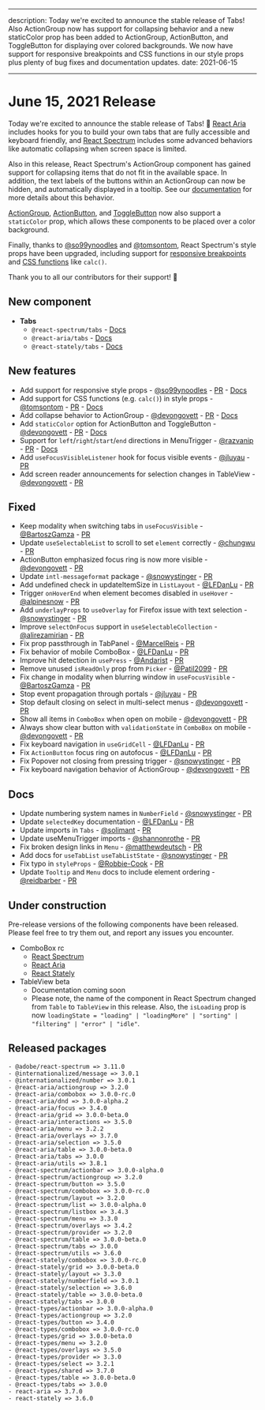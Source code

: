 <!-- Copyright 2020 Adobe. All rights reserved.
This file is licensed to you under the Apache License, Version 2.0 (the "License");
you may not use this file except in compliance with the License. You may obtain a copy
of the License at http://www.apache.org/licenses/LICENSE-2.0
Unless required by applicable law or agreed to in writing, software distributed under
the License is distributed on an "AS IS" BASIS, WITHOUT WARRANTIES OR REPRESENTATIONS
OF ANY KIND, either express or implied. See the License for the specific language
governing permissions and limitations under the License. -->


---

description: Today we're excited to announce the stable release of Tabs! Also ActionGroup now has support for collapsing behavior and a new staticColor prop has been added to ActionGroup, ActionButton, and ToggleButton for displaying over colored backgrounds. We now have support for responsive breakpoints and CSS functions in our style props plus plenty of bug fixes and documentation updates.
date: 2021-06-15

---

# June 15, 2021 Release

Today we're excited to announce the stable release of Tabs! 🎉 [React Aria](https://watheia.org/react-aria/useTabList.html) includes hooks for you to build your own tabs that are fully accessible and keyboard friendly, and [React Spectrum](https://watheia.org/react-spectrum/Tabs.html) includes some advanced behaviors like automatic collapsing when screen space is limited.

Also in this release, React Spectrum's ActionGroup component has gained support for collapsing items that do not fit in the available space. In addition, the text labels of the buttons within an ActionGroup can now be hidden, and automatically displayed in a tooltip. See our [documentation](https://watheia.org/react-spectrum/ActionGroup.html#collapsing-behavior) for more details about this behavior.

[ActionGroup](https://watheia.org/react-spectrum/ActionGroup.html#static-color), [ActionButton](https://watheia.org/react-spectrum/ActionButton.html#static-color), and [ToggleButton](https://watheia.org/react-spectrum/ToggleButton.html#static-color) now also support a `staticColor` prop, which allows these components to be placed over a color background.

Finally, thanks to [@so99ynoodles](https://github.com/so99ynoodles) and [@tomsontom](https://github.com/tomsontom), React Spectrum's style props have been upgraded, including support for [responsive breakpoints](https://watheia.org/react-spectrum/layout.html#responsive-layout) and [CSS functions](https://watheia.org/react-spectrum/styling.html#css-functions) like `calc()`.

Thank you to all our contributors for their support! 🤩

## New component

- **Tabs**
  - `@react-spectrum/tabs` - [Docs](https://watheia.org/react-spectrum/Tabs.html)
  - `@react-aria/tabs` - [Docs](https://watheia.org/react-aria/useTabList.html)
  - `@react-stately/tabs` - [Docs](https://watheia.org/react-stately/useTabListState.html)

## New features

- Add support for responsive style props - [@so99ynoodles](https://github.com/so99ynoodles) - [PR](https://github.com/watheia/spectrum/pull/1684) - [Docs](https://watheia.org/react-spectrum/layout.html#responsive-layout)
- Add support for CSS functions (e.g. `calc()`) in style props - [@tomsontom](https://github.com/tomsontom) - [PR](https://github.com/watheia/spectrum/pull/1774) - [Docs](https://watheia.org/react-spectrum/styling.html#css-functions)
- Add collapse behavior to ActionGroup - [@devongovett](https://github.com/devongovett) - [PR](https://github.com/watheia/spectrum/pull/1919) - [Docs](https://watheia.org/react-spectrum/ActionGroup.html#collapsing-behavior)
- Add `staticColor` option for ActionButton and ToggleButton - [@devongovett](https://github.com/devongovett) - [PR](https://github.com/watheia/spectrum/pull/1881) - [Docs](https://watheia.org/react-spectrum/ActionButton.html#static-color)
- Support for `left`/`right`/`start`/`end` directions in MenuTrigger - [@razvanip](https://github.com/razvanip) - [PR](https://github.com/watheia/spectrum/pull/1868) - [Docs](https://watheia.org/react-spectrum/MenuTrigger.html#align-and-direction)
- Add `useFocusVisibleListener` hook for focus visible events - [@jluyau](https://github.com/jluyau) - [PR](https://github.com/watheia/spectrum/pull/1875)
- Add screen reader announcements for selection changes in TableView - [@devongovett](https://github.com/devongovett) - [PR](https://github.com/watheia/spectrum/pull/1929)

## Fixed

- Keep modality when switching tabs in `useFocusVisible` - [@BartoszGamza](https://github.com/BartoszGamza) - [PR](https://github.com/watheia/spectrum/pull/1845)
- Update `useSelectableList` to scroll to set `element` correctly - [@chungwu](https://github.com/chungwu) - [PR](https://github.com/watheia/spectrum/pull/1862)
- ActionButton emphasized focus ring is now more visible - [@devongovett](https://github.com/devongovett) - [PR](https://github.com/watheia/spectrum/pull/1881)
- Update `intl-messageformat` package - [@snowystinger](https://github.com/snowystinger) - [PR](https://github.com/watheia/spectrum/pull/1872)
- Add undefined check in updateItemSize in `ListLayout` - [@LFDanLu](https://github.com/LFDanLu) - [PR](https://github.com/watheia/spectrum/pull/1920)
- Trigger `onHoverEnd` when element becomes disabled in `useHover` - [@alpinesnow](https://github.com/alpinesnow) - [PR](https://github.com/watheia/spectrum/pull/1882)
- Add `underlayProps` to `useOverlay` for Firefox issue with text selection - [@snowystinger](https://github.com/snowystinger) - [PR](https://github.com/watheia/spectrum/pull/1468)
- Improve `selectOnFocus` support in `useSelectableCollection` - [@alirezamirian](https://github.com/alirezamirian) - [PR](https://github.com/watheia/spectrum/pull/1843)
- Fix prop passthrough in TabPanel - [@MarcelReis](https://github.com/MarcelReis) - [PR](https://github.com/watheia/spectrum/pull/1894)
- Fix behavior of mobile ComboBox - [@LFDanLu](https://github.com/LFDanLu) - [PR](https://github.com/watheia/spectrum/pull/1874)
- Improve hit detection in `usePress` - [@Andarist](https://github.com/Andarist) - [PR](https://github.com/watheia/spectrum/pull/1613)
- Remove unused `isReadOnly` prop from `Picker` - [@Patil2099](https://github.com/Patil2099) - [PR](https://github.com/watheia/spectrum/pull/1949)
- Fix change in modality when blurring window in `useFocusVisible` - [@BartoszGamza](https://github.com/BartoszGamza) - [PR](https://github.com/watheia/spectrum/pull/1925)
- Stop event propagation through portals - [@jluyau](https://github.com/jluyau) - [PR](https://github.com/watheia/spectrum/pull/1840)
- Stop default closing on select in multi-select menus - [@devongovett](https://github.com/devongovett) - [PR](https://github.com/watheia/spectrum/pull/1969)
- Show all items in `ComboBox` when open on mobile - [@devongovett](https://github.com/devongovett) - [PR](https://github.com/watheia/spectrum/pull/1971)
- Always show clear button with `validationState` in `ComboBox` on mobile - [@devongovett](https://github.com/devongovett) - [PR](https://github.com/watheia/spectrum/pull/1972)
- Fix keyboard navigation in `useGridCell` - [@LFDanLu](https://github.com/LFDanLu) - [PR](https://github.com/watheia/spectrum/pull/1990)
- Fix `ActionButton` focus ring on autofocus - [@LFDanLu](https://github.com/LFDanLu) - [PR](https://github.com/watheia/spectrum/pull/1973)
- Fix Popover not closing from pressing trigger - [@snowystinger](https://github.com/snowystinger) - [PR](https://github.com/watheia/spectrum/pull/1970)
- Fix keyboard navigation behavior of ActionGroup - [@devongovett](https://github.com/devongovett) - [PR](https://github.com/watheia/spectrum/pull/1991/)

## Docs

- Update numbering system names in `NumberField` - [@snowystinger](https://github.com/snowystinger) - [PR](https://github.com/watheia/spectrum/pull/1876)
- Update `selectedKey` documentation - [@LFDanLu](https://github.com/LFDanLu) - [PR](https://github.com/watheia/spectrum/pull/1670)
- Update imports in `Tabs` - [@solimant](https://github.com/solimant) - [PR](https://github.com/watheia/spectrum/pull/1889)
- Update useMenuTrigger imports - [@shannonrothe](https://github.com/shannonrothe) - [PR](https://github.com/watheia/spectrum/pull/1909)
- Fix broken design links in `Menu` - [@matthewdeutsch](https://github.com/matthewdeutsch) - [PR](https://github.com/watheia/spectrum/pull/1917)
- Add docs for `useTabList` `useTabListState` - [@snowystinger](https://github.com/snowystinger) - [PR](https://github.com/watheia/spectrum/pull/1888)
- Fix typo in `styleProps` - [@Robbie-Cook](https://github.com/Robbie-Cook) - [PR](https://github.com/watheia/spectrum/pull/1966)
- Update `Tooltip` and `Menu` docs to include element ordering - [@reidbarber](https://github.com/reidbarber) - [PR](https://github.com/watheia/spectrum/pull/2006)

## Under construction

Pre-release versions of the following components have been released. Please feel free to try them out, and report any issues you encounter.

- ComboBox rc
  - [React Spectrum](https://watheia.org/react-spectrum/ComboBox.html)
  - [React Aria](https://watheia.org/react-aria/useComboBox.html)
  - [React Stately](https://watheia.org/react-stately/useComboBoxState.html)
- TableView beta
  - Documentation coming soon
  - Please note, the name of the component in React Spectrum changed from `Table` to `TableView` in this release. Also, the `isLoading` prop is now `loadingState = "loading" | "loadingMore" | "sorting" | "filtering" | "error" | "idle"`.

## Released packages

```
- @adobe/react-spectrum => 3.11.0
- @internationalized/message => 3.0.1
- @internationalized/number => 3.0.1
- @react-aria/actiongroup => 3.2.0
- @react-aria/combobox => 3.0.0-rc.0
- @react-aria/dnd => 3.0.0-alpha.2
- @react-aria/focus => 3.4.0
- @react-aria/grid => 3.0.0-beta.0
- @react-aria/interactions => 3.5.0
- @react-aria/menu => 3.2.2
- @react-aria/overlays => 3.7.0
- @react-aria/selection => 3.5.0
- @react-aria/table => 3.0.0-beta.0
- @react-aria/tabs => 3.0.0
- @react-aria/utils => 3.8.1
- @react-spectrum/actionbar => 3.0.0-alpha.0
- @react-spectrum/actiongroup => 3.2.0
- @react-spectrum/button => 3.5.0
- @react-spectrum/combobox => 3.0.0-rc.0
- @react-spectrum/layout => 3.2.0
- @react-spectrum/list => 3.0.0-alpha.0
- @react-spectrum/listbox => 3.4.3
- @react-spectrum/menu => 3.3.0
- @react-spectrum/overlays => 3.4.2
- @react-spectrum/provider => 3.2.0
- @react-spectrum/table => 3.0.0-beta.0
- @react-spectrum/tabs => 3.0.0
- @react-spectrum/utils => 3.6.0
- @react-stately/combobox => 3.0.0-rc.0
- @react-stately/grid => 3.0.0-beta.0
- @react-stately/layout => 3.3.0
- @react-stately/numberfield => 3.0.1
- @react-stately/selection => 3.6.0
- @react-stately/table => 3.0.0-beta.0
- @react-stately/tabs => 3.0.0
- @react-types/actionbar => 3.0.0-alpha.0
- @react-types/actiongroup => 3.2.0
- @react-types/button => 3.4.0
- @react-types/combobox => 3.0.0-rc.0
- @react-types/grid => 3.0.0-beta.0
- @react-types/menu => 3.2.0
- @react-types/overlays => 3.5.0
- @react-types/provider => 3.3.0
- @react-types/select => 3.2.1
- @react-types/shared => 3.7.0
- @react-types/table => 3.0.0-beta.0
- @react-types/tabs => 3.0.0
- react-aria => 3.7.0
- react-stately => 3.6.0
```

